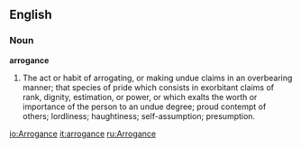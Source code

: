 ==English==

===Noun===

'''arrogance'''

#The act or habit of arrogating, or making undue claims in an overbearing manner; that species of pride which consists in exorbitant claims of rank, dignity, estimation, or power, or which exalts the worth or importance of the person to an undue degree; proud contempt of others; lordliness; haughtiness; self-assumption; presumption.

[[io:Arrogance]]
[[it:arrogance]]
[[ru:Arrogance]]